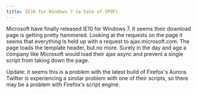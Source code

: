 ```yaml
---
title: IE10 for Windows 7 (a tale of SPOF)
---
```

Microsoft have finally released IE10 for Windows 7. It seems their download page is getting pretty hammered. Looking at the requests on the page it seems that everything is held up with a request to ajax.microsoft.com. The page loads the template header, but no more. Surely in the day and age a company like Microsoft would load their ajax async and prevent a single script from taking down the page.  

Update: it seems this is a problem with the latest build of Firefox's Aurora. Twitter is experiencing a similar problem with one of their scripts, so there may be a problem with Firefox's script engine.  

